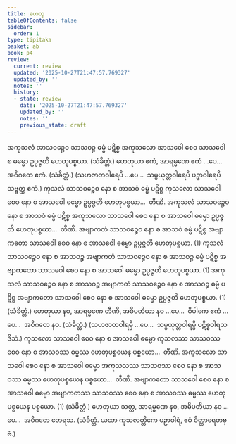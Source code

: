 ```yaml
---
title: ဟေတု
tableOfContents: false
sidebar:
  order: 1
type: tipitaka
basket: ab
book: p4
review:
  current: review
  updated: '2025-10-27T21:47:57.769327'
  updated_by: ''
  notes: ''
  history:
  - state: review
    date: '2025-10-27T21:47:57.769327'
    updated_by: ''
    notes: ''
    previous_state: draft
---
```



<ReviewStatus review={frontmatter.review} showDetails={true} />

<HypothesisAnnotation frontmatter={frontmatter} />

<DynamicBreadcrumb />

<Division number="19" book="p4" e="ch" v="39" p="592">

<Paragraph number="1282" book="p4">
အကုသလံ အာသဝဉ္စေဝ သာသဝဉ္စ ဓမ္မံ ပဋိစ္စ အကုသလော အာသဝေါ စေဝ သာသဝေါ စ ဓမ္မော ဥပ္ပဇ္ဇတိ ဟေတုပစ္စယာ. (သံခိတ္တံ.)
</Paragraph>

<Paragraph number="1283" book="p4">
ဟေတုယာ ဧကံ, အာရမ္မဏေ ဧကံ …ပေ…  အဝိဂတေ ဧကံ. (သံခိတ္တံ.)
</Paragraph>

<Paragraph number="1284" book="p4">
(သဟဇာတဝါရေပိ …ပေ…  သမ္ပယုတ္တဝါရေပိ ပဉှာဝါရေပိ သဗ္ဗတ္ထ ဧကံ.)
</Paragraph>

</Division>
<Division number="20" book="p4" e="ch" v="39" p="592">

<Paragraph number="1285" book="p4">
ကုသလံ သာသဝဉ္စေဝ နော စ အာသဝံ ဓမ္မံ ပဋိစ္စ ကုသလော သာသဝေါ စေဝ နော စ အာသဝေါ ဓမ္မော ဥပ္ပဇ္ဇတိ ဟေတုပစ္စယာ…  တီဏိ.
</Paragraph>

<Paragraph number="1286" book="p4">
အကုသလံ သာသဝဉ္စေဝ နော စ အာသဝံ ဓမ္မံ ပဋိစ္စ အကုသလော သာသဝေါ စေဝ နော စ အာသဝေါ ဓမ္မော ဥပ္ပဇ္ဇတိ ဟေတုပစ္စယာ…  တီဏိ.
</Paragraph>

<Paragraph number="1287" book="p4">
အဗျာကတံ သာသဝဉ္စေဝ နော စ အာသဝံ ဓမ္မံ ပဋိစ္စ အဗျာကတော သာသဝေါ စေဝ နော စ အာသဝေါ ဓမ္မော ဥပ္ပဇ္ဇတိ ဟေတုပစ္စယာ. (1)
</Paragraph>

<Paragraph number="1288" book="p4">
ကုသလံ သာသဝဉ္စေဝ နော စ အာသဝဉ္စ အဗျာကတံ သာသဝဉ္စေဝ နော စ အာသဝဉ္စ ဓမ္မံ ပဋိစ္စ အဗျာကတော သာသဝေါ စေဝ နော စ အာသဝေါ ဓမ္မော ဥပ္ပဇ္ဇတိ ဟေတုပစ္စယာ. (1)
</Paragraph>

<Paragraph number="1289" book="p4">
အကုသလံ သာသဝဉ္စေဝ နော စ အာသဝဉ္စ အဗျာကတံ သာသဝဉ္စေဝ နော စ အာသဝဉ္စ ဓမ္မံ ပဋိစ္စ အဗျာကတော သာသဝေါ စေဝ နော စ အာသဝေါ ဓမ္မော ဥပ္ပဇ္ဇတိ ဟေတုပစ္စယာ. (1) (သံခိတ္တံ.)
</Paragraph>

</Division>
<Division number="21" book="p4" e="ch" v="39" p="592">

<Paragraph number="1290" book="p4">
ဟေတုယာ နဝ, အာရမ္မဏေ တီဏိ, အဓိပတိယာ နဝ …ပေ…  ဝိပါကေ ဧကံ …ပေ…  အဝိဂတေ နဝ. (သံခိတ္တံ.)
</Paragraph>

<Paragraph number="1291" book="p4">
(သဟဇာတဝါရမ္ပိ …ပေ…  သမ္ပယုတ္တဝါရမ္ပိ ပဋိစ္စဝါရသဒိသံ.)
</Paragraph>

</Division>
<Division number="22" book="p4" e="ch" v="39" p="592">

<Paragraph number="1292" book="p4">
ကုသလော သာသဝေါ စေဝ နော စ အာသဝေါ ဓမ္မော ကုသလဿ သာသဝဿ စေဝ နော စ အာသဝဿ ဓမ္မဿ ဟေတုပစ္စယေန ပစ္စယော…  တီဏိ.
</Paragraph>

<Paragraph number="1293" book="p4">
အကုသလော သာသဝေါ စေဝ နော စ အာသဝေါ ဓမ္မော အကုသလဿ သာသဝဿ စေဝ နော စ အာသဝဿ ဓမ္မဿ ဟေတုပစ္စယေန ပစ္စယော…  တီဏိ.
</Paragraph>

<Paragraph number="1294" book="p4">
အဗျာကတော သာသဝေါ စေဝ နော စ အာသဝေါ ဓမ္မော အဗျာကတဿ သာသဝဿ စေဝ နော စ အာသဝဿ ဓမ္မဿ ဟေတုပစ္စယေန ပစ္စယော. (1) (သံခိတ္တံ.)
</Paragraph>

</Division>
<Division number="23" book="p4" e="ch" v="39" p="592">

<Paragraph number="1295" book="p4">
ဟေတုယာ သတ္တ, အာရမ္မဏေ နဝ, အဓိပတိယာ နဝ …ပေ…  အဝိဂတေ တေရသ. (သံခိတ္တံ. ယထာ ကုသလတ္တိကေ ပဉှာဝါရံ, ဧဝံ ဝိတ္ထာရေတဗ္ဗံ.)
</Paragraph>
</Division>